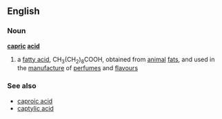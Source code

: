 ==English==
===Noun===
'''[[capric]] [[acid]]'''
#{{chemistry}} a [[fatty acid]], CH<sub>3</sub>(CH<sub>2</sub>)<sub>8</sub>COOH, obtained from [[animal]] [[fat]]s, and used in the [[manufacture]] of [[perfume]]s and [[flavour]]s
===See also===
*[[caproic acid]]
*[[captylic acid]]